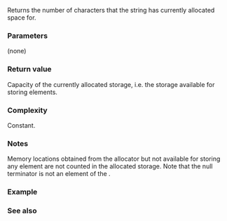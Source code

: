 {{cpp/string/basic_string/title|capacity}}
{{cpp/string/basic_string/navbar}}
{{ddcla|noexcept=c++11|constexpr=c++20|
size_type capacity() const;
}}

Returns the number of characters that the string has currently allocated space for. 

===Parameters===
(none)

===Return value===
Capacity of the currently allocated storage, i.e. the storage available for storing elements.

===Complexity===
Constant.

===Notes===
Memory locations obtained from the allocator but not available for storing any element are not counted in the allocated storage. Note that the null terminator is not an element of the {{lc|std::basic_string}}.

===Example===
{{example
|code=
#include &lt;iomanip&gt;
#include &lt;iostream&gt;
#include &lt;string&gt;

void show_capacity(std::string const&amp; s)
{
    std::cout &lt;&lt; std::quoted(s) &lt;&lt; " has capacity " &lt;&lt; s.capacity() &lt;&lt; ".\n";
}

int main()
{
    std::string s{"Exemplar"};
    show_capacity(s);

    s += " is an example string.";
    show_capacity(s);

    s.clear();
    show_capacity(s);

    std::cout &lt;&lt; "\nDemonstrate the capacity's growth policy."
                 "\nSize:  Capacity:  Ratio:\n" &lt;&lt; std::left;

    std::string g;
    auto old_cap{g.capacity()};

    for (int mark{}; mark != 5; ++mark)
    {
        while (old_cap == g.capacity())
            g.push_back('.');

        std::cout &lt;&lt; std::setw( 7) &lt;&lt; g.size()
                  &lt;&lt; std::setw(11) &lt;&lt; g.capacity()
                  &lt;&lt; std::setw(10) &lt;&lt; g.capacity() / static_cast&lt;float&gt;(old_cap) &lt;&lt; '\n';

        old_cap = g.capacity();
    }
}
|p=true
|output=
"Exemplar" has capacity 15.
"Exemplar is an example string." has capacity 30.
"" has capacity 30.

Demonstrate the capacity's growth policy.
Size:  Capacity:  Ratio:
16     30         2
31     60         2
61     120        2
121    240        2
241    480        2
}}

===See also===
{{dsc begin}}
{{dsc inc|cpp/string/basic_string/dsc size}}
{{dsc inc|cpp/string/basic_string/dsc reserve}}
{{dsc end}}

{{langlinks|de|es|fr|it|ja|pl|pt|ru|zh}}